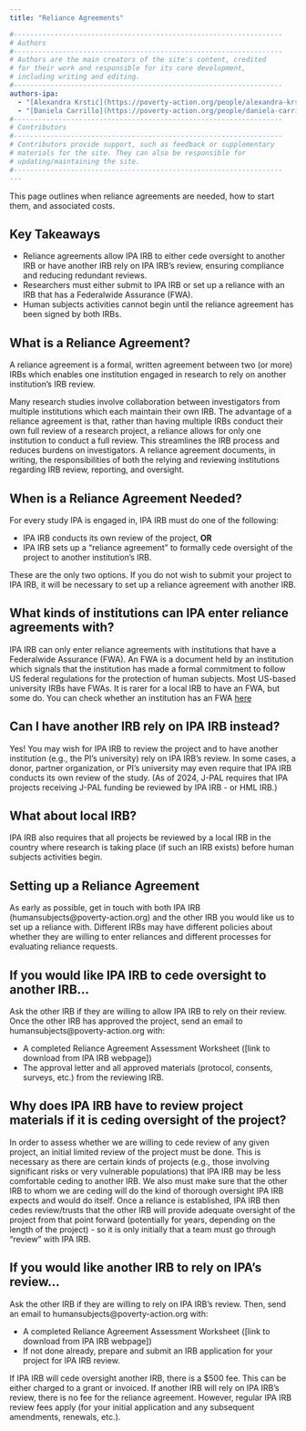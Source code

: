```yaml
---
title: "Reliance Agreements"

#------------------------------------------------------------------
# Authors
#------------------------------------------------------------------
# Authors are the main creators of the site's content, credited
# for their work and responsible for its core development, 
# including writing and editing.
#------------------------------------------------------------------
authors-ipa:
  - "[Alexandra Krstić](https://poverty-action.org/people/alexandra-krstic)"
  - "[Daniela Carrillo](https://poverty-action.org/people/daniela-carrillo)"
#------------------------------------------------------------------
# Contributors
#------------------------------------------------------------------
# Contributors provide support, such as feedback or supplementary
# materials for the site. They can also be responsible for
# updating/maintaining the site.
#------------------------------------------------------------------
---
```


:::{.custom-summary-block}
This page outlines when reliance agreements are needed, how to start them, and associated costs.
:::

:::{.callout-tip appearance="simple"}
## Key Takeaways
* Reliance agreements allow IPA IRB to either cede oversight to another IRB or have another IRB rely on IPA IRB’s review, ensuring compliance and reducing redundant reviews. 
* Researchers must either submit to IPA IRB or set up a reliance with an IRB that has a Federalwide Assurance (FWA).
* Human subjects activities cannot begin until the reliance agreement has been signed by both IRBs.
:::

## What is a Reliance Agreement?

A reliance agreement is a formal, written agreement between two (or more) IRBs which enables one institution engaged in research to rely on another institution’s IRB review.

Many research studies involve collaboration between investigators from multiple institutions which each maintain their own IRB. The advantage of a reliance agreement is that, rather than having multiple IRBs conduct their own full review of a research project, a reliance allows for only one institution to conduct a full review. This streamlines the IRB process and reduces burdens on investigators. A reliance agreement documents, in writing, the responsibilities of both the relying and reviewing institutions regarding IRB review, reporting, and oversight.

## When is a Reliance Agreement Needed?

For every study IPA is engaged in, IPA IRB must do one of the following:  

- IPA IRB conducts its own review of the project, **OR**  
- IPA IRB sets up a “reliance agreement” to formally cede oversight of the project to another institution's IRB.  

These are the only two options. If you do not wish to submit your project to IPA IRB, it will be necessary to set up a reliance agreement with another IRB.

::: {.callout-note collapse="true"}
## What kinds of institutions can IPA enter reliance agreements with?
IPA IRB can only enter reliance agreements with institutions that have a Federalwide Assurance (FWA). An FWA is a document held by an institution which signals that the institution has made a formal commitment to follow US federal regulations for the protection of human subjects. Most US-based university IRBs have FWAs. It is rarer for a local IRB to have an FWA, but some do. You can check whether an institution has an FWA [here](https://ohrp.cit.nih.gov/search/fwasearch.aspx?styp=bsc)
:::

::: {.callout-note collapse="true"}
## Can I have another IRB rely on IPA IRB instead?

Yes! You may wish for IPA IRB to review the project and to have another institution (e.g., the PI’s university) rely on IPA IRB’s review. In some cases, a donor, partner organization, or PI’s university may even require that IPA IRB conducts its own review of the study. (As of 2024, J-PAL requires that IPA projects receiving J-PAL funding be reviewed by IPA IRB - or HML IRB.)
:::

::: {.callout-note collapse="true"}
## What about local IRB?
IPA IRB also requires that all projects be reviewed by a local IRB in the country where research is taking place (if such an IRB exists) before human subjects activities begin.
:::

## Setting up a Reliance Agreement

As early as possible, get in touch with both IPA IRB (humansubjects@poverty-action.org) and the other IRB you would like us to set up a reliance with. Different IRBs may have different policies about whether they are willing to enter reliances and different processes for evaluating reliance requests.

::: {.callout-note collapse="true"}
## If you would like IPA IRB to cede oversight to another IRB...

Ask the other IRB if they are willing to allow IPA IRB to rely on their review. Once the other IRB has approved the project, send an email to humansubjects@poverty-action.org with:  

- A completed Reliance Agreement Assessment Worksheet ([link to download from IPA IRB webpage])  
- The approval letter and all approved materials (protocol, consents, surveys, etc.) from the reviewing IRB.  
:::

::: {.callout-note collapse="true"}
## Why does IPA IRB have to review project materials if it is ceding oversight of the project?

In order to assess whether we are willing to cede review of any given project, an initial limited review of the project must be done. This is necessary as there are certain kinds of projects (e.g., those involving significant risks or very vulnerable populations) that IPA IRB may be less comfortable ceding to another IRB. We also must make sure that the other IRB to whom we are ceding will do the kind of thorough oversight IPA IRB expects and would do itself. Once a reliance is established, IPA IRB then cedes review/trusts that the other IRB will provide adequate oversight of the project from that point forward (potentially for years, depending on the length of the project) - so it is only initially that a team must go through “review” with IPA IRB.
:::

::: {.callout-note collapse="true"}
## If you would like another IRB to rely on IPA's review...

Ask the other IRB if they are willing to rely on IPA IRB’s review. Then, send an email to humansubjects@poverty-action.org with:  

- A completed Reliance Agreement Assessment Worksheet ([link to download from IPA IRB webpage])  
- If not done already, prepare and submit an IRB application for your project for IPA IRB review.  
:::

If IPA IRB will cede oversight another IRB, there is a $500 fee. This can be either charged to a grant or invoiced. If another IRB will rely on IPA IRB’s review, there is no fee for the reliance agreement. However, regular IPA IRB review fees apply (for your initial application and any subsequent amendments, renewals, etc.).
